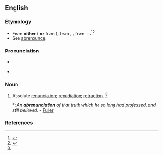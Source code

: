 ==English==

===Etymology===
* From '''either''' ({{etyl|fro|en}} {{term|abrenonciation|lang=fro}} '''or''' from {{etyl|LL.|en}} {{term|abrenuntiatio|lang=la}}), from {{etyl|LL.|en}} {{term|abrenuntiatus|lang=la}}, {{term|abrenuntiatio|abrenuntiatiō|lang=la}}, from {{term|ab|lang=la}} + {{term|renuntiatio|renuntiatiō|to renounce|lang=la}}.<ref name=SOED>{{reference-book | last =| first = | authorlink =  | coauthors =  | editor =Brown, Lesley  | others =  | title = The Shorter Oxford English Dictionary | origdate =  | origyear = 1933| origmonth =  | url =  | format =  | accessdate =  | accessyear =  | accessmonth =  | edition = 5th | date =  | year =2003| month =  | publisher =Oxford University Press  | location =Oxford, UK | language =  | id =  | doi = | isbn =978-0-19-860575-7 | lccn = | ol = | pages =8| chapter =  | chapterurl =  | quote =}}</ref><ref name=WI3>{{reference-book | last =| first = | authorlink =  | coauthors =  | editor =Gove, Philip Babcock    | others =  | title = Webster's Third International Dictionary of the English Language Unabridged | origdate =  | origyear = 1909 | origmonth =  | url =  | format =  | accessdate =  | accessyear =  | accessmonth =  | edition =  | date =  | year =1976  | month =  | publisher =G. & C. Merriam Co.  | location = Springfield, MA | language =  | id =  | doi = | isbn =0-87779-101-5 | lccn = | ol = | pages =5| chapter =  | chapterurl =  | quote =}}</ref>
* See [[abrenounce]].

===Pronunciation===
* {{a|US}} {{IPA|/ˌæb.ɹi.nʌn.siˈeɪ.ʃn̩/}}
* {{rhymes|eɪʃən}}

===Noun===
{{en-noun}}

# {{context|archaic|lang=en}} Absolute [[renunciation]]; [[repudiation]]; [[retraction]]. {{defdate|First attested in the mid 16<sup>th</sup> century.}}<ref name=SOED/>
#*: ''An '''abrenunciation''' of that truth which he so long had professed, and still believed.'' - [[Fuller]]

===References===
<references/>